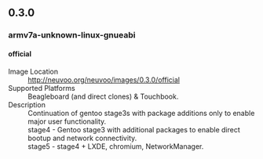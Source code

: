 == 0.3.0 ==

=== armv7a-unknown-linux-gnueabi ===

==== official ====
; Image Location
: [[http://neuvoo.org/neuvoo/images/0.3.0/official]]
; Supported Platforms
: Beagleboard (and direct clones) & Touchbook.
; Description
:Continuation of gentoo stage3s with package additions only to enable major user functionality.
:stage4 - Gentoo stage3 with additional packages to enable direct bootup and network connectivity.
:stage5 - stage4 + LXDE, chromium, NetworkManager.
